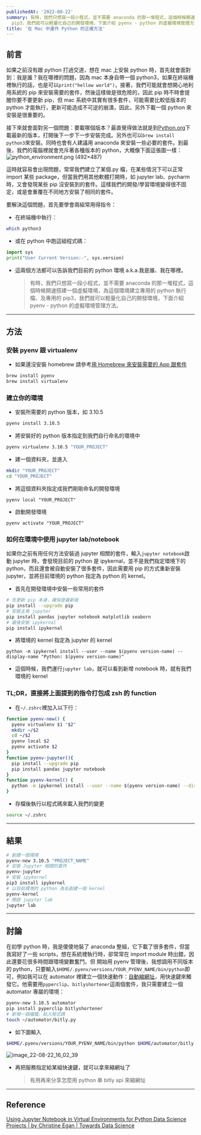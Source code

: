 ```yaml
---
publishedAt: '2022-08-22'
summary: 有時，我們只想寫一段小程式，並不需要 anaconda 的那一堆程式，這個時候開速搭建一個虛擬環境，為這個環境建立專用的 python 執行檔、及專用的
  pip3，我們就可以輕量化自己的開發環境，下面介紹 pyenv - python 的虛擬環境管理方法。
title: '在 Mac 中運作 Python 的正確方法'
---
```


## 前言

如果之前沒有跟 python 打過交道，想在 mac 上安裝 python 時，首先就會面對到：我是誰？我在哪裡的問題，因為 mac 本身自帶一個 python3，如果在終端機裡執行的話，也是可以`print("hellow world")`，接著，我們可能就會想開心地利用系統的 pip 來安裝需要的套件，然後這樣做是很危險的，因此 pip 時不時會提醒你要不要更新 pip，但 mac 系統中其實有很多套件，可能需要比較低版本的 python 才能執行，更新可能造成不可逆的崩潰，因此，另外下載一個 python 來安裝是很重要的。

接下來就會面對另一個問題：要載哪個版本？最直覺得做法就是到[Python.org](https://www.python.org/downloads/)下載最新的版本，打開後下一步下一步安裝完成。另外也可以`brew install python3`來安裝。同時也會有人建議用 anaconda 來安裝一些必要的套件。到最後，我們的電腦裡就會充斥著各種版本的 python，大概像下面這張圖一樣：
![python_environment.png (492×487)](https://imgs.xkcd.com/comics/python_environment.png)

這時就容易會出現問題，常常我們建立了某個.py 檔，在某些情況下可以正常 import 某些 package，但當我們用其他軟體打開時，如 jupyter lab、pycharm 時，又會發現某些 pip 沒安裝到的套件。這樣我們的開發/學習環境變得很不固定，或是會重覆在不同地方安裝了相同的套件。

要解決這個問題，首先要學會兩組常用得指令：

- 在終端機中執行：

```sh
which python3
```

- 或在 python 中跑這組程式碼：

```python
import sys
print("User Current Version:-", sys.version)
```

- 這兩個方法都可以告訴我們目前的 python 環境 a.k.a.我是誰、我在哪裡。
  > 有時，我們只想寫一段小程式，並不需要 anaconda 的那一堆程式，這個時候開速搭建一個虛擬環境，為這個環境建立專用的 python 執行檔、及專用的 pip3，我們就可以輕量化自己的開發環境，下面介紹 pyenv - python 的虛擬環境管理方法。

---

## 方法

### 安裝 pyenv 跟 virtualenv

- 如果還沒安裝 homebrew 請參考[用 Homebrew 來安裝需要的 App 跟套件](https://htlin.site/posts/homebrew-basic)

```sh
brew install pyenv
brew install virtualenv
```

### 建立你的環境

- 安裝所需要的 python 版本，如 3.10.5

```sh
pyenv install 3.10.5
```

- 將安裝好的 python 版本指定到我們自行命名的環境中

```sh
pyenv virtualenv 3.10.5 "YOUR_PROJECT"
```

- 建一個資料夾，並進入

```sh
mkdir "YOUR_PROJECT"
cd "YOUR_PROJECT"
```

- 將這個資料夾指定成我們剛剛命名的開發環境

```
pyenv local "YOUR_PROJECT"
```

- 啟動開發環境

```
pyenv activate "YOUR_PROJECT"
```

### 如何在環境中使用 jupyter lab/notebook

如果你之前有用任何方法安裝過 jupyter 相關的套件，輸入`jupyter notebook`啟動 jupyter 時，會發現目前的 python 是 ipykernal，並不是我們指定環境下的 python，而且還會被自動安裝了很多套件，因此需要用 pip 的方式重新安裝 jupyter，並將目前環境的 python 指定為 python 的 kernel。

- 首先在開發環境中安裝一些常用的套件

```sh
# 先更新 pip 本身，確保是最新版
pip install --upgrade pip
# 安裝主角 jupyter
pip install pandas jupyter notebook matplotlib seaborn
# 最後安裝 ipykernal
pip install ipykernal
```

- 將環境的 kernel 指定為 jupyter 的 kernel

```
python -m ipykernel install --user --name $(pyenv version-name) --display-name "Python: $(pyenv version-name)"
```

- 這個時候，我們運行`jupyter lab`，就可以看到新增 notebook 時，就有我們環境的 kernel

### TL;DR，直接將上面提到的指令打包成 zsh 的 function

- 在`~/.zshrc`裡加入以下行：

```sh
function pyenv-new() {
  pyenv virtualenv $1 "$2"
  mkdir ~/$2
  cd ~/$2
  pyenv local $2
  pyenv activate $2
}
function pyenv-jupyter(){
  pip install --upgrade pip
  pip install pandas jupyter notebook
}
function pyenv-kernel() {
  python -m ipykernel install --user --name $(pyenv version-name) --display-name "Python: $(pyenv version-name)"
}
```

- 存檔後執行以程式碼來載入我們的變更

```sh
source ~/.zshrc
```

---

## 結果

```sh
# 創建一個環境
pyenv-new 3.10.5 "PROJECT_NAME"
# 安裝 Jupyter 相關的套件
pyenv-jupyter
# 安裝 ipykernel
pip3 install ipykernel
# 以目前環境的 python 為名創建一個 kernel
pyenv-kernel
# 開啟 jupyter lab
jupyter lab
```

---

## 討論

在初學 python 時，我是傻傻地裝了 anaconda 整組，它下載了很多套件，但當我寫好了一些 scripts，想在系統裡執行時，卻常常在 import module 時出錯，因此還要花很多時間跟環境變數奮鬥。但
開始用 pyenv 管理後，我想調用不同版本的 python，只要輸入`$HOME/.pyenv/versions/YOUR_PYENV_NAME/bin/python`即可，例如我可以在 automator 裡建立一個快速動作：[自動縮網址](https://bit.ly/3K9630K)，用快速鍵來觸發它。他需要用`pyperclip`、`bitlyshortener`這兩個套件，我只需要建立一個 automator 專屬的環境：

```sh
pyenv-new 3.10.5 automator
pip install pyperclip bitlyshortener
# 新增一個檔檔，貼入程式碼
touch ~/automator/bitly.py
```

- 如下圖輸入

```sh
$HOME/.pyenv/versions/YOUR_PYENV_NAME/bin/python $HOME/automator/bitly.py
```

![image_22-08-22_16_02_39](https://i.imgur.com/XF57xPc.png)

- 再把服務指定給某組快速鍵，就可以拿來縮網址了
  > 有用再來分享怎麼用 python 串 bitly api 來縮網址

---

## Reference

[Using Jupyter Notebook in Virtual Environments for Python Data Science Projects | by Christine Egan | Towards Data Science](https://towardsdatascience.com/jupyter-notebooks-i-getting-started-with-jupyter-notebooks-f529449797d2)